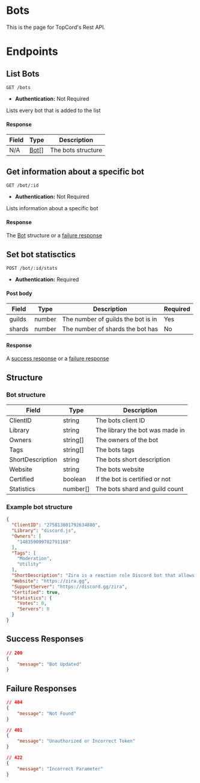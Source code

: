 # Bots
This is the page for TopCord's Rest API.

# Endpoints

## List Bots

```
GET /bots
```
- **Authentication:** Not Required

Lists every bot that is added to the list

#### Response
| Field | Type              | Description        |
|-------|-------------------|--------------------|
| N/A   | [Bot[]](#structure) | The bots structure |


## Get information about a specific bot

```
GET /bot/:id
```
- **Authentication:** Not Required

Lists information about a specific bot

#### Response
The [Bot](#structure) structure or a [failure response](#Failure-Responses)


## Set bot statisctics

```
POST /bot/:id/stats
```
- **Authentication:** Required

#### Post body
| Field  | Type   | Description                        | Required |
|--------|--------|------------------------------------|----------|
| guilds | number | The number of guilds the bot is in | Yes      |
| shards | number | The number of shards the bot has   | No       |

#### Response
A [success response](#Success-Responses) or a [failure response](#Failure-Responses)


## Structure

### Bot structure
| Field            | Type     | Description                     |
|------------------|----------|---------------------------------|
| ClientID         | string   | The bots client ID              |
| Library          | string   | The library the bot was made in |
| Owners           | string[] | The owners of the bot           |
| Tags             | string[] | The bots tags                   |
| ShortDescription | string   | The bots short description      |
| Website          | string   | The bots website                |
| Certified        | boolean  | If the bot is certified or not  |
| Statistics       | number[] | The bots shard and guild count  |


### Example bot structure
```json lineNumbers=true title=Example Response
{
  "ClientID": "275813801792634880",
  "Library": "discord.js",
  "Owners": [
    "148359099782791168"
  ],
  "Tags": [
    "Moderation",
    "Utility"
  ],
  "ShortDescription": "Zira is a reaction role Discord bot that allows users to give themselves roles by reacting on messages with emojis/emotes.",
  "Website": "https://zira.gg",
  "SupportServer": "https://discord.gg/zira",
  "Certified": true,
  "Statistics": {
    "Votes": 0,
    "Servers": 0
  }
}
```

## Success Responses

```json title=Responses lineNumbers=true
// 200
{
    "message": "Bot Updated"
}
```

## Failure Responses

```json title=Responses lineNumbers=true
// 404
{
    "message": "Not Found"
}

// 401
{
    "message": "Unauthorized or Incorrect Token"
}

// 422
{
    "message": "Incorrect Parameter"
}
```
